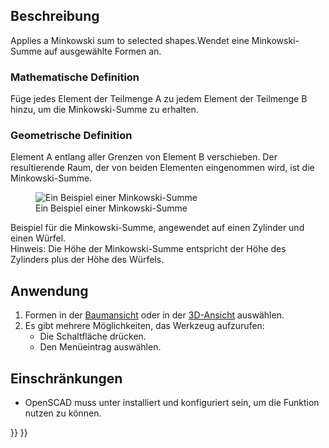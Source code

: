 <languages/>

{{Docnav
|[[OpenSCAD_Hull/de|Hülle]]
|
|[[OpenSCAD_Workbench/de|OpenSCAD]]
|IconL=OpenSCAD_Hull.svg
|IconR=
|IconC=Workbench_OpenSCAD.svg
}}

{{GuiCommand/de
|Name=OpenSCAD Minkowski
|Name/de=OpenSCAD Minkowski
|MenuLocation=OpenSCAD → Minkowski Summe
‎||Workbenches=[[OpenSCAD_Workbench/de|OpenSCAD]]
}}

<span id="Description"></span>
==Beschreibung==

Applies a Minkowski sum to selected shapes.Wendet eine Minkowski-Summe auf ausgewählte Formen an.

<span id="Mathematical_Definition"></span>
===Mathematische Definition===

Füge jedes Element der Teilmenge A zu jedem Element der Teilmenge B hinzu, um die Minkowski-Summe zu erhalten.

<span id="Geometrical_Definition"></span>
===Geometrische Definition===

Element A entlang aller Grenzen von Element B verschieben. Der resultierende Raum, der von beiden Elementen eingenommen wird, ist die Minkowski-Summe.

[[Image:Minkowski_example.jpg|Ein Beispiel einer Minkowski-Summe]]

Beispiel für die Minkowski-Summe, angewendet auf einen Zylinder und einen Würfel.<br>
Hinweis: Die Höhe der Minkowski-Summe entspricht der Höhe des Zylinders plus der Höhe des Würfels.

<span id="Usage"></span>
==Anwendung==

# Formen in der [[Tree_View/de|Baumansicht]] oder in der [[3D_View/de|3D-Ansicht]] auswählen.
# Es gibt mehrere Möglichkeiten, das Werkzeug aufzurufen:
#* Die Schaltfläche {{Button|[[Image:OpenSCAD_Minkowski.svg|16px]] [[OpenSCAD_Minkowski/de|Minkowski Summe]]}} drücken.
#* Den Menüeintrag {{MenuCommand|OpenSCAD → [[Image:OpenSCAD_Minkowski.svg|16px]] Minkowski Summe}} auswählen.

<span id="Limitations"></span>
==Einschränkungen==

* OpenSCAD muss unter {{MenuCommand|Bearbeiten → Einstellungen}} installiert und konfiguriert sein, um die Funktion nutzen zu können.


{{Docnav
|[[OpenSCAD_Hull/de|Hülle]]
|
|[[OpenSCAD_Workbench/de|OpenSCAD]]
|IconL=OpenSCAD_Hull.svg
|IconR=
|IconC=Workbench_OpenSCAD.svg
}}

{{OpenSCAD_Tools_navi{{#translation:}}}}
{{Userdocnavi{{#translation:}}}}